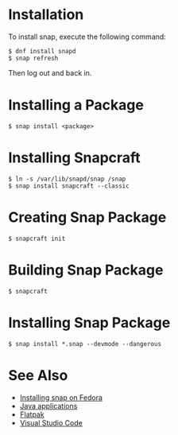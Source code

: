 = Installation =

To install snap, execute the following command:

<pre>
$ dnf install snapd
$ snap refresh
</pre>

Then log out and back in.

= Installing a Package =

<pre>
$ snap install <package>
</pre>

= Installing Snapcraft =

<pre>
$ ln -s /var/lib/snapd/snap /snap
$ snap install snapcraft --classic
</pre>

= Creating Snap Package =

<pre>
$ snapcraft init
</pre>

= Building Snap Package =

<pre>
$ snapcraft
</pre>

= Installing Snap Package =

<pre>
$ snap install *.snap --devmode --dangerous
</pre>

= See Also =

* [https://snapcraft.io/docs/installing-snap-on-fedora Installing snap on Fedora]
* [https://snapcraft.io/docs/java-applications Java applications]
* [[Flatpak]]
* [[Visual Studio Code]]